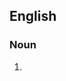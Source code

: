 {{also|inséminations}}

==English==

===Noun===
{{head|en|noun plural form}}

# {{plural of|insemination|lang=en}}